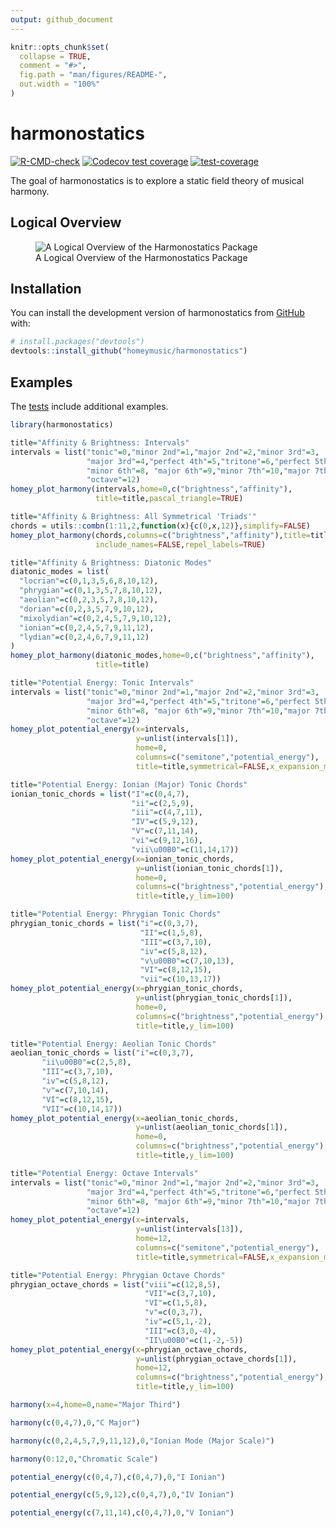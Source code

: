 ```yaml
---
output: github_document
---
```


<!-- README.md is generated from README.Rmd. Please edit that file -->

```r
knitr::opts_chunk$set(
  collapse = TRUE,
  comment = "#>",
  fig.path = "man/figures/README-",
  out.width = "100%"
)
```

# harmonostatics

<!-- badges: start -->

[![R-CMD-check](https://github.com/homeymusic/a_field_theory_of_musical_harmony/actions/workflows/R-CMD-check.yaml/badge.svg)](https://github.com/homeymusic/a_field_theory_of_musical_harmony/actions/workflows/R-CMD-check.yaml) [![Codecov test coverage](https://codecov.io/gh/homeymusic/a_field_theory_of_musical_harmony/branch/main/graph/badge.svg?token=RMOXE1JT89)](https://codecov.io/gh/homeymusic/a_field_theory_of_musical_harmony) [![test-coverage](https://github.com/homeymusic/a_field_theory_of_musical_harmony/actions/workflows/test-coverage.yaml/badge.svg)](https://github.com/homeymusic/a_field_theory_of_musical_harmony/actions/workflows/test-coverage.yaml)

<!-- badges: end -->

The goal of harmonostatics is to explore a static field theory of musical harmony.

## Logical Overview

![A Logical Overview of the Harmonostatics Package](images/logical_overview.png)

## Installation

You can install the development version of harmonostatics from [GitHub](https://github.com/) with:

``` r
# install.packages("devtools")
devtools::install_github("homeymusic/harmonostatics")
```

## Examples

The [tests](https://github.com/homeymusic/harmonostatics/tree/main/tests/testthat) include additional examples.

```r
library(harmonostatics)
```

```r
title="Affinity & Brightness: Intervals"
intervals = list("tonic"=0,"minor 2nd"=1,"major 2nd"=2,"minor 3rd"=3,
                 "major 3rd"=4,"perfect 4th"=5,"tritone"=6,"perfect 5th"=7,
                 "minor 6th"=8, "major 6th"=9,"minor 7th"=10,"major 7th"=11,
                 "octave"=12)
homey_plot_harmony(intervals,home=0,c("brightness","affinity"),
                   title=title,pascal_triangle=TRUE)
```

```r
title="Affinity & Brightness: All Symmetrical 'Triads'"
chords = utils::combn(1:11,2,function(x){c(0,x,12)},simplify=FALSE)
homey_plot_harmony(chords,columns=c("brightness","affinity"),title=title,
                   include_names=FALSE,repel_labels=TRUE)
```

```r
title="Affinity & Brightness: Diatonic Modes"
diatonic_modes = list(
  "locrian"=c(0,1,3,5,6,8,10,12),
  "phrygian"=c(0,1,3,5,7,8,10,12),
  "aeolian"=c(0,2,3,5,7,8,10,12),
  "dorian"=c(0,2,3,5,7,9,10,12),
  "mixolydian"=c(0,2,4,5,7,9,10,12),
  "ionian"=c(0,2,4,5,7,9,11,12),
  "lydian"=c(0,2,4,6,7,9,11,12)
)
homey_plot_harmony(diatonic_modes,home=0,c("brightness","affinity"),
                   title=title)
```

```r
title="Potential Energy: Tonic Intervals"
intervals = list("tonic"=0,"minor 2nd"=1,"major 2nd"=2,"minor 3rd"=3,
                 "major 3rd"=4,"perfect 4th"=5,"tritone"=6,"perfect 5th"=7,
                 "minor 6th"=8, "major 6th"=9,"minor 7th"=10,"major 7th"=11,
                 "octave"=12)
homey_plot_potential_energy(x=intervals,
                            y=unlist(intervals[1]),
                            home=0,
                            columns=c("semitone","potential_energy"), 
                            title=title,symmetrical=FALSE,x_expansion_mult=0.1,y_lim=160)
```

```r
title="Potential Energy: Ionian (Major) Tonic Chords"
ionian_tonic_chords = list("I"=c(0,4,7),
                           "ii"=c(2,5,9),
                           "iii"=c(4,7,11),
                           "IV"=c(5,9,12),
                           "V"=c(7,11,14),
                           "vi"=c(9,12,16),
                           "vii\u00B0"=c(11,14,17))
homey_plot_potential_energy(x=ionian_tonic_chords,
                            y=unlist(ionian_tonic_chords[1]),
                            home=0,
                            columns=c("brightness","potential_energy"), 
                            title=title,y_lim=100)
```

```r
title="Potential Energy: Phrygian Tonic Chords"
phrygian_tonic_chords = list("i"=c(0,3,7),
                             "II"=c(1,5,8),
                             "III"=c(3,7,10),
                             "iv"=c(5,8,12),
                             "v\u00B0"=c(7,10,13),
                             "VI"=c(8,12,15),
                             "vii"=c(10,13,17))
homey_plot_potential_energy(x=phrygian_tonic_chords,
                            y=unlist(phrygian_tonic_chords[1]),
                            home=0,
                            columns=c("brightness","potential_energy"), 
                            title=title,y_lim=100)
```

```r
title="Potential Energy: Aeolian Tonic Chords"
aeolian_tonic_chords = list("i"=c(0,3,7),
       "ii\u00B0"=c(2,5,8),
       "III"=c(3,7,10),
       "iv"=c(5,8,12),
       "v"=c(7,10,14),
       "VI"=c(8,12,15),
       "VII"=c(10,14,17))
homey_plot_potential_energy(x=aeolian_tonic_chords,
                            y=unlist(aeolian_tonic_chords[1]),
                            home=0,
                            columns=c("brightness","potential_energy"), 
                            title=title,y_lim=100)
```

```r
title="Potential Energy: Octave Intervals"
intervals = list("tonic"=0,"minor 2nd"=1,"major 2nd"=2,"minor 3rd"=3,
                 "major 3rd"=4,"perfect 4th"=5,"tritone"=6,"perfect 5th"=7,
                 "minor 6th"=8, "major 6th"=9,"minor 7th"=10,"major 7th"=11,
                 "octave"=12)
homey_plot_potential_energy(x=intervals,
                            y=unlist(intervals[13]),
                            home=12,
                            columns=c("semitone","potential_energy"), 
                            title=title,symmetrical=FALSE,x_expansion_mult=0.1,y_lim=160)
```

```r
title="Potential Energy: Phrygian Octave Chords"
phrygian_octave_chords = list("viii"=c(12,8,5),
                              "VII"=c(3,7,10),
                              "VI"=c(1,5,8),
                              "v"=c(0,3,7),
                              "iv"=c(5,1,-2),
                              "III"=c(3,0,-4),
                              "II\u00B0"=c(1,-2,-5))
homey_plot_potential_energy(x=phrygian_octave_chords,
                            y=unlist(phrygian_octave_chords[1]),
                            home=12,
                            columns=c("brightness","potential_energy"), 
                            title=title,y_lim=100)
```

```r
harmony(x=4,home=0,name="Major Third")
```

```r
harmony(c(0,4,7),0,"C Major")
```

```r
harmony(c(0,2,4,5,7,9,11,12),0,"Ionian Mode (Major Scale)")
```

```r
harmony(0:12,0,"Chromatic Scale")
```

```r
potential_energy(c(0,4,7),c(0,4,7),0,"I Ionian")
```

```r
potential_energy(c(5,9,12),c(0,4,7),0,"IV Ionian")
```

```r
potential_energy(c(7,11,14),c(0,4,7),0,"V Ionian")
```
